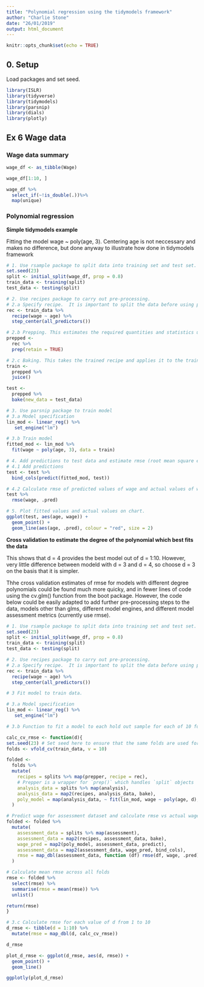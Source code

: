 ```yaml
---
title: "Polynomial regression using the tidymodels framework"
author: "Charlie Stone"
date: "26/01/2019"
output: html_document
---
```


```r
knitr::opts_chunk$set(echo = TRUE)
```

## 0. Setup

Load packages and set seed.
```r
library(ISLR)
library(tidyverse)
library(tidymodels)
library(parsnip)
library(dials)
library(plotly)
```


## Ex 6 Wage data

### Wage data summary


```r
wage_df <- as_tibble(Wage)

wage_df[1:10, ]

wage_df %>%
  select_if(~!is_double(.))%>%
  map(unique)
```

### Polynomial regression

**Simple tidymodels example**

Fitting the model wage ~ poly(age, 3).  Centering age is not neccessary and makes no difference, but done anyway to illustrate how done in tidymodels framework
```r
# 1. Use rsample package to split data into training set and test set.
set.seed(23)
split <- initial_split(wage_df, prop = 0.8)
train_data <- training(split)
test_data <- testing(split)

# 2. Use recipes package to carry out pre-processing.
# 2.a Specify recipe.  It is important to split the data before using prep() and bake(), because if not, you will use observations from the test set in the prep() step, and thus introduce knowledge from the test set into the training data. 
rec <- train_data %>% 
  recipe(wage ~ age) %>% 
  step_center(all_predictors())

# 2.b Prepping. This estimates the required quantities and statistics used in any later operations (eg calculating means of variables to rescale means to 0)
prepped <- 
  rec %>% 
  prep(retain = TRUE)

# 2.c Baking. This takes the trained recipe and applies it to the train and test datasets. Note that the means for scaling calculated in the function prep are used to scale all later datasets (can see this as mean of test$age is not equal to zero).  As the train_data is used to specify the recipe, the means of the train_data are used to center all predictors.
train <- 
  prepped %>% 
  juice()

test <- 
  prepped %>% 
  bake(new_data = test_data)

# 3. Use parsnip package to train model
# 3.a Model specification
lin_mod <- linear_reg() %>%
   set_engine("lm")

# 3.b Train model
fitted_mod <- lin_mod %>%
  fit(wage ~ poly(age, 3), data = train)

# 4. Add predictions to test data and estimate rmse (root mean square error) using yardstick.
# 4.1 Add predictions
test <- test %>%
  bind_cols(predict(fitted_mod, test))

# 4.2 Calculate rmse of predicted values of wage and actual values of wage for test dataset.
test %>% 
  rmse(wage, .pred)

# 5. Plot fitted values and actual values on chart.
ggplot(test, aes(age, wage)) +
  geom_point() +
  geom_line(aes(age, .pred), colour = "red", size = 2)
```

**Cross validation to estimate the degree of the polynomial which best fits the data**

This shows that d = 4 provides the best model out of d = 1:10.  However, very little difference between modeld with d = 3 and d = 4, so choose d = 3 on the basis that it is simpler.

Thhe cross validation estimates of rmse for models with different degree polynomials could be found much more quicky, and in fewer lines of code using the cv.glm() function from the boot package.  However, the code below could be easily adapted to add further pre-processing steps to the data, models other than glms, different model engines, and different model assessment metrics (currently use rmse).

```r
# 1. Use rsample package to split data into training set and test set.
set.seed(23)
split <- initial_split(wage_df, prop = 0.8)
train_data <- training(split)
test_data <- testing(split)

# 2. Use recipes package to carry out pre-processing.
# 2.a Specify recipe.  It is important to split the data before using prep() and bake(), because if not, you will use observations from the test set in the prep() step, and thus introduce knowledge from the test set into the training data. 
rec <- train_data %>% 
  recipe(wage ~ age) %>% 
  step_center(all_predictors())

# 3 Fit model to train data.

# 3.a Model specification
lin_mod <- linear_reg() %>%
   set_engine("lm")

# 3.b Function to fit a model to each hold out sample for each of 10 folds, with model being polynomial of degree d.

calc_cv_rmse <- function(d){
set.seed(23) # Set seed here to ensure that the same folds are used for each value of d.
folds <- vfold_cv(train_data, v = 10)

folded <- 
  folds %>% 
  mutate(
    recipes = splits %>% map(prepper, recipe = rec), 
    # Prepper is a wrapper for `prep()` which handles `split` objects
    analysis_data = splits %>% map(analysis),
    analysis_data = map2(recipes, analysis_data, bake),
    poly_model = map(analysis_data, ~ fit(lin_mod, wage ~ poly(age, d), data = .x))
  )

# Predict wage for assessment dataset and calculate rmse vs actual wage values for each fold 
folded <- folded %>%
  mutate(
    assessment_data = splits %>% map(assessment),
    assessment_data = map2(recipes, assessment_data, bake),
    wage_pred = map2(poly_model, assessment_data, predict),
    assessment_data = map2(assessment_data, wage_pred, bind_cols),
    rmse = map_dbl(assessment_data, function (df) rmse(df, wage, .pred)$.estimate)
  )

# Calculate mean rmse across all folds
rmse <- folded %>%
  select(rmse) %>%
  summarise(rmse = mean(rmse)) %>%
  unlist()

return(rmse)
}

# 3.c Calculate rmse for each value of d from 1 to 10
d_rmse <- tibble(d = 1:10) %>%
  mutate(rmse = map_dbl(d, calc_cv_rmse))

d_rmse

plot_d_rmse <- ggplot(d_rmse, aes(d, rmse)) +
  geom_point() +
  geom_line()

ggplotly(plot_d_rmse)

```



